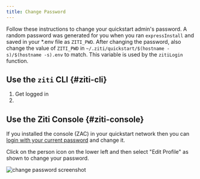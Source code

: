 ```yaml
---
title: Change Password
---
```



Follow these instructions to change your quickstart admin's password. A random password was generated for you when you ran `expressInstall` and saved in your *.env file as `ZITI_PWD`. After changing the password, also change the value of `ZITI_PWD` in `~/.ziti/quickstart/$(hostname -s)/$(hostname -s).env` to match. This variable is used by the `zitiLogin` function.

## Use the `ziti` CLI {#ziti-cli}

1. Get logged in
    <CliLogin/>
1. <CliChangeUpdb/>

## Use the Ziti Console {#ziti-console}

If you installed the console (ZAC) in your quickstart network then you can [login with your current password](/learn/quickstarts/zac/index#login-and-use-zac) and change it.

Click on the person icon on the lower left and then select "Edit Profile" as shown to change your password.

![change password screenshot](../../../quickstarts/zac/zac_change_pwd.png)
